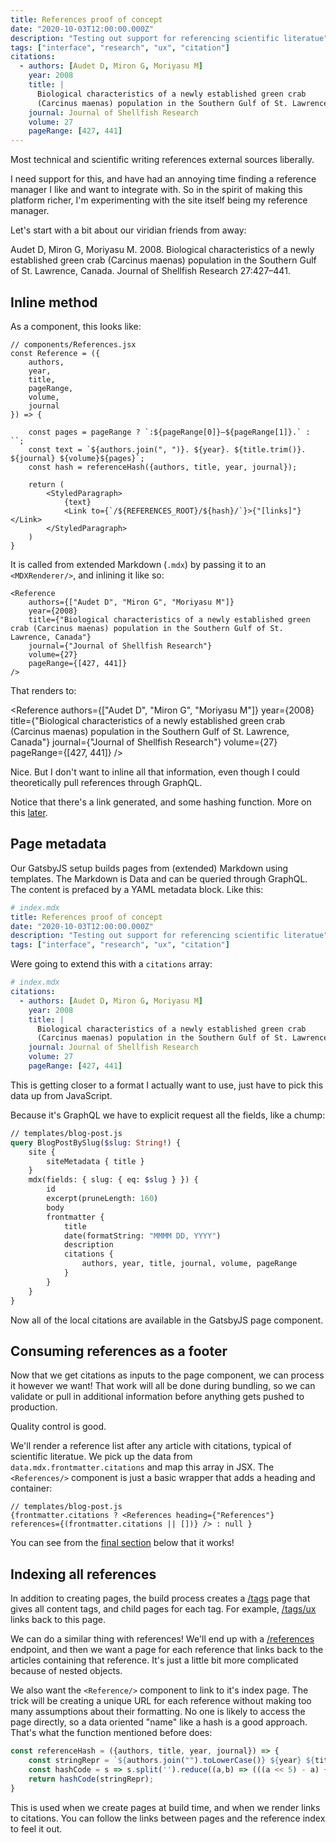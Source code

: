 ```yaml
---
title: References proof of concept
date: "2020-10-03T12:00:00.000Z"
description: "Testing out support for referencing scientific literatue"
tags: ["interface", "research", "ux", "citation"]
citations:
  - authors: [Audet D, Miron G, Moriyasu M]
    year: 2008
    title: |
      Biological characteristics of a newly established green crab 
      (Carcinus maenas) population in the Southern Gulf of St. Lawrence, Canada
    journal: Journal of Shellfish Research
    volume: 27
    pageRange: [427, 441]
---
```


Most technical and scientific writing references external sources liberally. 

I need support for this, and have had an annoying time finding
a reference manager I like and want to integrate with. So in the spirit
of making this platform richer, I'm experimenting with the site itself being
my reference manager.

Let's start with a bit about our viridian friends from away:

Audet D, Miron G, Moriyasu M. 2008. Biological characteristics of a newly established green crab 
(Carcinus maenas) population in the Southern Gulf of St. Lawrence, Canada. Journal of Shellfish Research 27:427–441.

## Inline method

As a component, this looks like:
```JSX
// components/References.jsx
const Reference = ({
    authors,
    year,
    title,
    pageRange, 
    volume, 
    journal
}) => {

    const pages = pageRange ? `:${pageRange[0]}–${pageRange[1]}.` : ``;
    const text = `${authors.join(", ")}. ${year}. ${title.trim()}. ${journal} ${volume}${pages}`;
    const hash = referenceHash({authors, title, year, journal});

    return (
        <StyledParagraph>
            {text}
            <Link to={`/${REFERENCES_ROOT}/${hash}/`}>{"[links]"}</Link>
        </StyledParagraph>
    )
}
```

It is called from extended Markdown (`.mdx`) by passing it to an `<MDXRenderer/>`, and inlining it like so:
```JSX
<Reference
    authors={["Audet D", "Miron G", "Moriyasu M"]} 
    year={2008} 
    title={"Biological characteristics of a newly established green crab (Carcinus maenas) population in the Southern Gulf of St. Lawrence, Canada"} 
    journal={"Journal of Shellfish Research"} 
    volume={27} 
    pageRange={[427, 441]}
/>
```

That renders to:

<Reference
    authors={["Audet D", "Miron G", "Moriyasu M"]} 
    year={2008} 
    title={"Biological characteristics of a newly established green crab (Carcinus maenas) population in the Southern Gulf of St. Lawrence, Canada"} 
    journal={"Journal of Shellfish Research"} 
    volume={27} 
    pageRange={[427, 441]}
/>

Nice. But I don't want to inline all that information, even though I could theoretically pull references through GraphQL. 

Notice that there's a link generated, and some hashing function. More on this [later](#indexing-all-references). 

## Page metadata

Our GatsbyJS setup builds pages from (extended) Markdown using templates. The Markdown is Data and can be queried through
GraphQL. The content is prefaced by a YAML metadata block. Like this: 

```yaml
# index.mdx
title: References proof of concept
date: "2020-10-03T12:00:00.000Z"
description: "Testing out support for referencing scientific literatue"
tags: ["interface", "research", "ux", "citation"]
```

Were going to extend this with a `citations` array:

```yaml
# index.mdx
citations:
  - authors: [Audet D, Miron G, Moriyasu M]
    year: 2008
    title: |
      Biological characteristics of a newly established green crab 
      (Carcinus maenas) population in the Southern Gulf of St. Lawrence, Canada
    journal: Journal of Shellfish Research
    volume: 27
    pageRange: [427, 441]
```

This is getting closer to a format I actually want to use, just have to pick this data up from JavaScript. 

Because it's GraphQL we have to explicit request all the fields, like a chump:

```GraphQL
// templates/blog-post.js
query BlogPostBySlug($slug: String!) {
    site {
        siteMetadata { title }
    }
    mdx(fields: { slug: { eq: $slug } }) {
        id
        excerpt(pruneLength: 160)
        body
        frontmatter {
            title
            date(formatString: "MMMM DD, YYYY")
            description
            citations {
                authors, year, title, journal, volume, pageRange
            }
        }
    }
}
```

Now all of the local citations are available in the GatsbyJS page component. 


## Consuming references as a footer

Now that we get citations as inputs to the page component, we can process it however we want! That work will
all be done during bundling, so we can validate or pull in additional information before anything gets pushed
to production.

Quality control is good. 

We'll render a reference list after any article with citations, typical of scientific literatue. We pick up the data
from `data.mdx.frontmatter.citations` and map this array in JSX. The `<References/>` component is just a basic wrapper
that adds a heading and container:
```JSX
// templates/blog-post.js
{frontmatter.citations ? <References heading={"References"} references={(frontmatter.citations || [])} /> : null }
```

You can see from the [final section](#references) below that it works!

## Indexing all references

In addition to creating pages, the build process creates a [/tags](/tags) page that gives all content tags, and child pages
for each tag. For example, [/tags/ux](/tags/ux) links back to this page. 

We can do a similar thing with references! We'll end up with a [/references](/references) endpoint, and then we want a page
for each reference that links back to the articles containing that reference. It's just a little bit more complicated because 
of nested objects.

We also want the `<Reference/>` component to link to it's index page. The trick will be creating a unique URL for each reference
without making too many assumptions about their formatting. No one is likely to access the page directly, so a data oriented
"name" like a hash is a good approach. That's what the function mentioned before does:

```JavaScript
const referenceHash = ({authors, title, year, journal}) => {
    const stringRepr = `${authors.join("").toLowerCase()} ${year} ${title.toLowerCase()} ${journal.toLowerCase()}`.replace(/\s/g, "");
    const hashCode = s => s.split('').reduce((a,b) => (((a << 5) - a) + b.charCodeAt(0))|0, 0);
    return hashCode(stringRepr);
}
```

This is used when we create pages at build time, and when we render links to citations. You can follow the links between pages and the
reference index to feel it out. 